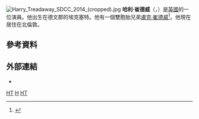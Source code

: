 [[File:Harry_Treadaway_SDCC_2014_(cropped).jpg|thumb]]
'''哈利·崔德威'''（{{lang-en|Harry Treadaway}}，{{bd|1984年|9月10日}}）是[[英國|英國]]的一位演員。他出生在德文郡的埃克塞特。他有一個雙胞胎兄弟[[盧克·崔德威|盧克·崔德威]]<ref>{{cite web|url=http://www.samtreadaway.com/|title=> Homepage : Sam Treadaway|work=samtreadaway.com|accessdate=2015-07-05|archive-date=2018-10-04|archive-url=https://web.archive.org/web/20181004095638/http://www.samtreadaway.com/|dead-url=no}}</ref>。他現在居住在北倫敦。

==參考資料==
{{reflist}}
==外部連結==
*{{IMDb name|2016685}}

{{Authority control}}
[[Category:1984年出生|HT]]
[[Category:美国男演员|H]]
[[Category:在英國出生的雙胞胎|HT]]